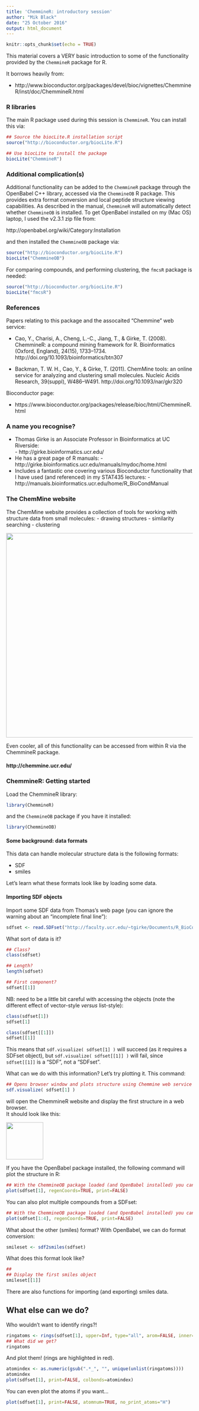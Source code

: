 ```yaml
---
title: 'ChemmineR: introductory session'
author: "Mik Black"
date: "25 October 2016"
output: html_document
---
```


```r
knitr::opts_chunk$set(echo = TRUE)
```

This material covers a VERY basic introduction to some of the functionality provided by the `ChemmineR` package for R.

It borrows heavily from: 

 - http://www.bioconductor.org/packages/devel/bioc/vignettes/ChemmineR/inst/doc/ChemmineR.html

### R libraries

The main R package used during this session is `ChemmineR`.  You can install this via:

```r
## Source the biocLite.R installation script
source("http://bioconductor.org/biocLite.R") 

## Use biocLite to install the package
biocLite("ChemmineR") 
```

### Additional complication(s)

Additional functionality can be added to the `ChemmineR` package through the OpenBabel C++ library, accessed via 
the `ChemmineOB` R package.  This provides extra format conversion and local peptide structure viewing capabilities.
As described in the manual, `ChemmineR` will automatically detect whether `ChemmineOB` is installed.  To get 
OpenBabel installed on my (Mac OS) laptop, I used the v2.3.1 zip file from:

http://openbabel.org/wiki/Category:Installation

and then installed the `ChemmineOB` package via:

```r
source("http://bioconductor.org/biocLite.R")
biocLite("ChemmineOB")
```

For comparing compounds, and performing clustering, the `fmcsR` package is needed:

```r
source("http://bioconductor.org/biocLite.R")
biocLite("fmcsR")
```

### References

Papers relating to this package and the assocaited "Chemmine" web service:

 - Cao, Y., Charisi, A., Cheng, L.-C., Jiang, T., & Girke, T. (2008). ChemmineR: a compound mining framework for R. Bioinformatics (Oxford, England), 24(15), 1733–1734. http://doi.org/10.1093/bioinformatics/btn307

 - Backman, T. W. H., Cao, Y., & Girke, T. (2011). ChemMine tools: an online service for analyzing and clustering small molecules. Nucleic Acids Research, 39(suppl), W486–W491. http://doi.org/10.1093/nar/gkr320

Bioconductor page:

 - https://www.bioconductor.org/packages/release/bioc/html/ChemmineR.html

### A name you recognise?

 - Thomas Girke is an Associate Professor in Bioinformatics at UC Riverside:   
       - http://girke.bioinformatics.ucr.edu/
 - He has a great page of R manuals:
       - http://girke.bioinformatics.ucr.edu/manuals/mydoc/home.html
 - Includes a fantastic one covering various Bioconductor functionality that I have 
 used (and referenced) in my STAT435 lectures:
       - http://manuals.bioinformatics.ucr.edu/home/R_BioCondManual
       
### The ChemMine website

The ChemMine website provides a collection of tools for working with structure data from small molecules:
  - drawing structures
  - similarity searching
  - clustering 
  
<img src="PNG/chemmine_web.png" height="550">

Even cooler, all of this functionality can be accessed from within R via the ChemmineR package.

#### http://chemmine.ucr.edu/

### ChemmineR: Getting started

Load the ChemmineR library:

```r
library(ChemmineR)
```

and the `ChemmineOB` package if you have it installed:

```r
library(ChemmineOB)
```

#### Some background: data formats

This data can handle molecular structure data is the following formats:

 - SDF
 - smiles

Let's learn what these formats look like by loading some data.

#### Importing SDF objects

Import some SDF data from Thomas's web page (you can ignore the warning 
about an "incomplete final line"):
```r
sdfset <- read.SDFset("http://faculty.ucr.edu/~tgirke/Documents/R_BioCond/Samples/sdfsample.sdf") 
```

What sort of data is it?
```r
## Class?
class(sdfset)

## Length?
length(sdfset)

## First component?
sdfset[[1]]
```

NB: need to be a little bit careful with accessing the objects (note the different
effect of vector-style _versus_ list-style):

```r
class(sdfset[1])
sdfset[1]

class(sdfset[[1]])
sdfset[[1]]
```

This means that `sdf.visualize( sdfset[1] )` will succeed (as it requires a SDFset object),
but `sdf.visualize( sdfset[[1]] )` will fail, since `sdfset[[1]]` is a "SDF", not a 
"SDFset".

What can we do with this information?  Let's try plotting it.  This command:

```r
## Opens browser window and plots structure using Chemmine web service 
sdf.visualize( sdfset[1] )
```

will open the ChemmineR website and display the first structure in a web browser.  
It should look like this:

<img src="PNG/vis_sdf_web.png" height="100">

If you have the OpenBabel package installed, the following command will plot the
structure in R:

```r
## With the ChemmineOB package loaded (and OpenBabel installed) you can plot locally:
plot(sdfset[1], regenCoords=TRUE, print=FALSE)
```

You can also plot multiple compounds from a SDFset:
```r
## With the ChemmineOB package loaded (and OpenBabel installed) you can plot locally:
plot(sdfset[1:4], regenCoords=TRUE, print=FALSE)
```

What about the other (smiles) format?  With OpenBabel, we can do format conversion:

```r
smileset <- sdf2smiles(sdfset) 
```

What does this format look like?

```r
## 
## Display the first smiles object
smileset[[1]]
```

There are also functions for importing (and exporting) smiles data.

## What else can we do?

Who wouldn't want to identify rings?!

```r
ringatoms <- rings(sdfset[1], upper=Inf, type="all", arom=FALSE, inner=FALSE)
## What did we get?
ringatoms
```

And plot them! (rings are highlighted in red).
```r
atomindex <- as.numeric(gsub(".*_", "", unique(unlist(ringatoms))))
atomindex
plot(sdfset[1], print=FALSE, colbonds=atomindex) 
```

You can even plot the atoms if you want...
```r
plot(sdfset[1], print=FALSE, atomnum=TRUE, no_print_atoms="H") 
```
